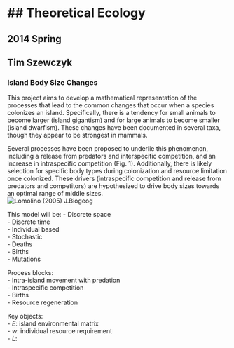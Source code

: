 ## Theoretical Ecology
=====================
## 2014 Spring  
## Tim Szewczyk  
### Island Body Size Changes  

This project aims to develop a mathematical representation of the processes that lead to the common changes that occur when a species colonizes an island. Specifically, there is a tendency for small animals to become larger (island gigantism) and for large animals to become smaller (island dwarfism). These changes have been documented in several taxa, though they appear to be strongest in mammals.  
  
Several processes have been proposed to underlie this phenomenon, including a release from predators and interspecific competition, and an increase in intraspecific competition (Fig. 1). Additionally, there is likely selection for specific body types during colonization and resource limitation once colonized. These drivers (intraspecific competition and release from predators and competitors) are hypothesized to drive body sizes towards an optimal range of middle sizes.  
![Lomolino (2005) *J.Biogeog*](Lomolino2005Figure.jpg)  
  
This model will be:
- Discrete space  
- Discrete time  
- Individual based  
- Stochastic  
  - Deaths  
  - Births  
  - Mutations  

Process blocks:  
- Intra-island movement with predation  
- Intraspecific competition  
- Births  
- Resource regeneration  

Key objects:  
- *E*: island environmental matrix  
- *w*: individual resource requirement  
- *L*: 